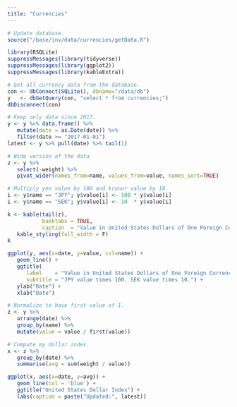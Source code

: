 ```yaml
---
title: "Currencies"
---
```


```r
# Update database.
source("/base/inv/data/currencies/getData.R")
```

```r
library(RSQLite)
suppressMessages(library(tidyverse))
suppressMessages(library(ggplot2))
suppressMessages(library(kableExtra))
```

```r
# Get all currency data from the database.
con <- dbConnect(SQLite(), dbname="/data/db")
y   <- dbGetQuery(con, "select * from currencies;")
dbDisconnect(con)

# Keep only data since 2017.
y <- y %>% data.frame() %>% 
   mutate(date = as.Date(date)) %>% 
   filter(date >= "2017-01-01")
latest <- y %>% pull(date) %>% tail(1)

# Wide version of the data
z <- y %>% 
   select(-weight) %>% 
   pivot_wider(names_from=name, values_from=value, names_sort=TRUE) 

# Multiply yen value by 100 and kronor value by 10
i <- y$name == "JPY"; y$value[i] <- 100 * y$value[i]
i <- y$name == "SEK"; y$value[i] <- 10  * y$value[i]
```

```r
k <- kable(tail(z), 
           booktabs = TRUE,
           caption  = "Value in United States Dollars of One Foreign Currency Unit.",) %>% 
   kable_styling(full_width = F)
k
```

```r
ggplot(y, aes(x=date, y=value, col=name)) + 
   geom_line() + 
   ggtitle(
      label    = "Value in United States Dollars of One Foreign Currency Unit.",
      subtitle = "JPY value times 100. SEK value times 10.") +
   ylab("Rate") +
   xlab("Date")
```

```r
# Normalize to have first value of 1.
z <- y %>% 
   arrange(date) %>%
   group_by(name) %>%
   mutate(value = value / first(value)) 
```

<!--
```r
 ggplot(z, aes(x=date, y=value, col=name)) + 
    geom_line() + 
    ggtitle("Normalized Value of One Foreign Currency Unit.") +
    ylab("Rate") +
    xlab("Date")
```
-->


```r
# Compute my dollar index.
x <- z %>% 
   group_by(date) %>%
   summarise(avg = sum(weight / value))
```

```r
ggplot(x, aes(x=date, y=avg)) + 
   geom_line(col = 'blue') +
   ggtitle("United States Dollar Index") + 
   labs(caption = paste("Updated:", latest))
```
